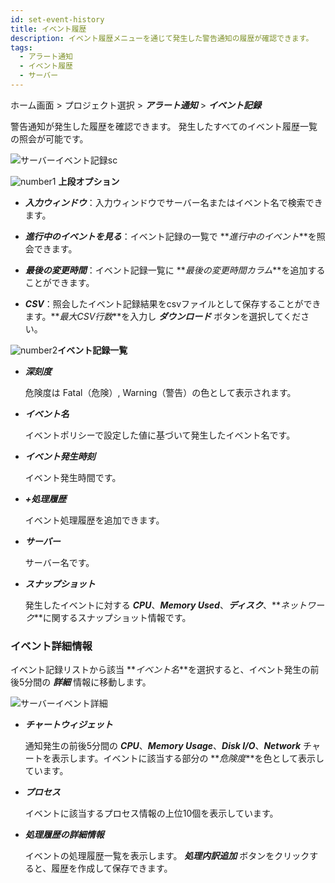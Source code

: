 ```yaml
---
id: set-event-history
title: イベント履歴
description: イベント履歴メニューを通じて発生した警告通知の履歴が確認できます。
tags:
  - アラート通知
  - イベント履歴
  - サーバー
---
```


ホーム画面 > プロジェクト選択 > **_アラート通知_** > **_イベント記録_**

警告通知が発生した履歴を確認できます。 発生したすべてのイベント履歴一覧の照会が可能です。 

![サーバーイベント記録sc](/img/event-history-server.png)

![number1](/img/number-01.png) **上段オプション**

-   **_入力ウィンドウ_**：入力ウィンドウでサーバー名またはイベント名で検索できます。

-   **_進行中のイベントを見る_**：イベント記録の一覧で **_進行中のイベント_**を照会できます。

-   **_最後の変更時間_**：イベント記録一覧に **_最後の変更時間カラム_**を追加することができます。

-   **_CSV_**：照会したイベント記録結果をcsvファイルとして保存することができます。**_最大CSV行数_**を入力し **_ダウンロード_** ボタンを選択してください。

![number2](/img/number-02.png)**イベント記録一覧**

-   **_深刻度_**

    危険度は <span class='vslow'>Fatal</span>（危険）, <span class='slow'>Warning</span>（警告）の色として表示されます。

-   **_イベント名_**  

    イベントポリシーで設定した値に基づいて発生したイベント名です。

-   **_イベント発生時刻_**  

    イベント発生時間です。

-   **_+処理履歴_**  

    イベント処理履歴を追加できます。

-   **_サーバー_**  

    サーバー名です。 

-   **_スナップショット_**  

    発生したイベントに対する **_CPU_**、**_Memory Used_**、**_ディスク_**、**_ネットワーク_**に関するスナップショット情報です。 

### イベント詳細情報

イベント記録リストから該当 **_イベント名_**を選択すると、イベント発生の前後5分間の **_詳細_** 情報に移動します。

![サーバーイベント詳細](/img/server-event-detail.png)

-   **_チャートウィジェット_**

    通知発生の前後5分間の **_CPU_**、**_Memory Usage_**、**_Disk I/O_**、**_Network_** チャートを表示します。イベントに該当する部分の **_危険度_**を色として表示しています。

-   **_プロセス_**

    イベントに該当するプロセス情報の上位10個を表示しています。 

-   **_処理履歴の詳細情報_**

    イベントの処理履歴一覧を表示します。 **_処理内訳追加_** ボタンをクリックすると、履歴を作成して保存できます。
